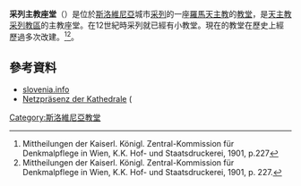 '''采列主教座堂'''（{{lang-sl|Stolnica sv. Daniela, Celje}}）是位於[[斯洛維尼亞|斯洛維尼亞]]城市[[采列|采列]]的一座[[羅馬天主教|羅馬天主教]]的[[教堂|教堂]]，是[[天主教采列教區|天主教采列教區]]的主教座堂。在12世紀時采列就已經有小教堂。現在的教堂在歷史上經歷過多次改建。<ref>Mittheilungen der Kaiserl. Königl.
Zentral-Kommission für Denkmalpflege in Wien, K.K. Hof- und Staatsdruckerei, 1901, p.227</ref><ref>Mittheilungen der Kaiserl. Königl.
Zentral-Kommission für Denkmalpflege in Wien, K.K. Hof- und Staatsdruckerei, 1901, p. 227.</ref>。

==參考資料==
{{reflist}}
* [http://www.slovenia.info/?cerkev=6308 slovenia.info] {{de icon}}
* [http://www.celje-stolnica.si/ Netzpräsenz der Kathedrale] {{Wayback|url=http://www.celje-stolnica.si/ |date=20140517061035 }} ({{sl icon}}

{{Commonscat|Celje Cathedral|采列主教座堂}}

{{coord|46.2272|N|15.2648|E|source:wikidata-and-enwiki-cat-tree_region:SI|display=title}}
{{European building-stub}}
[[Category:斯洛維尼亞教堂|Category:斯洛維尼亞教堂]]